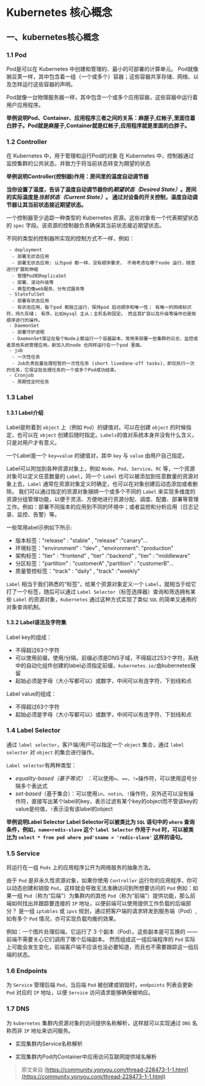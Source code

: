 # Kubernetes 核心概念

## 一、kubernetes核心概念

### 1.1 Pod

Pod是可以在 Kubernetes 中创建和管理的、最小的可部署的计算单元。
Pod就像豌豆荚一样，其中包含着一组（一个或多个）容器；这些容器共享存储、网络、以及怎样运行这些容器的声明。

Pod就像一台物理服务器一样，其中包含一个或多个应用容器，这些容器中运行着用户应用程序。

**举例说明Pod、Container、应用程序三者之间的关系：麻屋子,红帐子,里面住着白胖子。Pod就是麻屋子,Container就是红帐子,应用程序就是里面的白胖子。**


### 1.2 Controller

在 Kubernetes 中，用于管理和运行Pod的对象
在 Kubernetes 中，控制器通过监控集群的公共状态，并致力于将当前状态转变为期望的状态

**举例说明Controller(控制器)作用：房间里的温度自动调节器**

**当你设置了温度，告诉了温度自动调节器你的*期望状态（Desired State）*。房间的实际温度是*当前状态（Current State）*。 通过对设备的开关控制，温度自动调节器让其当前状态接近期望状态。**

一个控制器至少追踪一种类型的 Kubernetes 资源。这些对象有一个代表期望状态的 `spec` 字段。该资源的控制器负责确保其当前状态接近期望状态。

不同的类型的控制器所实现的控制方式不一样，例如：
```text
 - deployment
  - 部署无状态应用
  - 部署无状态应用: 认为pod 都一样，没有顺序要求， 不用考虑在哪个node 运行，随意进行扩展和伸缩
  - 管理Pod和ReplicaSet
  - 部署、滚动升级等
  - 典型的像web服务、分布式服务等
 - StatefulSet
  - 部署有状态应用
  - 有状态应用，每个pod 都独立运行，保持pod 启动顺序和唯一性； 有唯一的网络标识符，持久存储； 有序，比如mysql 主从；主机名称固定。 而且其扩容以及升级等操作也是按顺序进行的操作。
 - DaemonSet
  - 部署守护进程
  - DaemonSet保证在每个Node上都运行一个容器副本，常用来部署一些集群的日志、监控或者其他系统管理应用。新加入的node 也同样运行在一个pod 里面。
 - job
  - 一次性任务
  - Job负责批量处理短暂的一次性任务 (short livedone-off tasks)，即仅执行一次的任务，它保证批处理任务的一个或多个Pod成功结束。
 - Cronjob
  - 周期性定时任务

```

### 1.3 Label

#### 1.3.1 Label介绍

Label是附着到 `object` 上（例如 `Pod`）的键值对。可以在创建 `object` 的时候指定，也可以在 `object` 创建后随时指定。`Labels`的值对系统本身并没有什么含义，只是对用户才有意义。

一个Label是一个 `key=value` 的键值对，其中 `key` 与 `value` 由用户自己指定。

Label可以附加到各种资源对象上，例如 `Node`、`Pod`、`Service`、`RC` 等，一个资源对象可以定义任意数量的 `Label`，同一个 `Label` 也可以被添加到任意数量的资源对象上去，`Label` 通常在资源对象定义时确定，也可以在对象创建后动态添加或者删除。
我们可以通过指定的资源对象捆绑一个或多个不同的 `Label` 来实现多维度的资源分组管理功能，以便于灵活、方便地进行资源分配、调度、配置、部署等管理工作。例如：部署不同版本的应用到不同的环境中；或者监控和分析应用（日志记录、监控、告警）等。

一些常用abel示例如下所示:
- 版本标签："release" : "stable" , "release" :"canary"...
- 环境标签："environment" : "dev" , "environment": "production"
- 架构标签："tier" : "frontend" , "tier" :"backend" , "tier" : "middleware"
- 分区标签："partition" : "customerA" ,"partition" : "customerB"...
- 质量管控标签："track" : "daily" , "track" :"weekly"

`Label` 相当于我们熟悉的“标签”，给某个资源对象定义一个 `Label`，就相当于给它打了一个标签，随后可以通过 `Label Selector`（标签选择器）查询和筛选拥有某些 `Label` 的资源对象，`Kubernetes` 通过这种方式实现了类似 `SQL` 的简单又通用的对象查询机制。

#### 1.3.2 Label语法及字符集

Label key的组成：
- 不得超过63个字符
- 可以使用前缀，使用/分隔，前缀必须是DNS子域，不得超过253个字符，系统中的自动化组件创建的label必须指定前缀，`kubernetes.io/`由kubernetes保留
- 起始必须是字母（大小写都可以）或数字，中间可以有连字符、下划线和点

Label value的组成：
- 不得超过63个字符
- 起始必须是字母（大小写都可以）或数字，中间可以有连字符、下划线和点

### 1.4 Label Selector

通过 `label selector`，客户端/用户可以指定一个 `object` 集合，通过 `label selector` 对 `object` 的集合进行操作。

`Label selector`有两种类型：

- *equality-based（基于等式）* ：可以使用`=`、`==`、`!=`操作符，可以使用逗号分隔多个表达式
- *set-based*（基于集合）：可以使用`in`、`notin`、`!`操作符，另外还可以没有操作符，直接写出某个label的key，表示过滤有某个key的object而不管该key的value是何值，`!`表示没有该label的object

**举例说明Label Selector**
**Label Selector可以被类比为 `SQL` 语句中的 `where` 查询条件，例如，`name=redis-slave` 这个 `label Selector` 作用于 `Pod` 时，可以被类比为 `select * from pod where pod'sname = 'redis-slave'` 这样的语句。**

### 1.5 Service

将运行在一组 `Pods` 上的应用程序公开为网络服务的抽象方法。

由于 `Pod` 是非永久性资源对象，如果你使用 `Controller` 运行你的应用程序，你可以动态创建和销毁 `Pod`，这样就会导致无法准确访问到所想要访问的 `Pod`
例如：如果一组 `Pod`（称为“后端”）为集群内的其他 `Pod`（称为“前端”）提供功能，那么前端如何找出并跟踪要连接的 `IP` 地址，以便前端可以使用提供工作负载的后端部分？
是一组 `iptables` 或 `ipvs` 规划，通过把客户端的请求转发到服务端（Pod）,如有多个 `Pod` 情况，亦可实现负载均衡的效果。

例如：一个图片处理后端，它运行了 3 个副本（Pod）。这些副本是可互换的 —— 前端不需要关心它们调用了哪个后端副本。 然而组成这一组后端程序的 `Pod` 实际上可能会发生变化，前端客户端不应该也没必要知道，而且也不需要跟踪这一组后端的状态。

### 1.6 Endpoints

为 `Service` 管理后端 `Pod`，当后端 `Pod` 被创建或销毁时，`endpoints` 列表会更新 `Pod` 对应的 `IP` 地址，以便 `Service` 访问请求能够确保被响应。

### 1.7 DNS

为 `kubernetes` 集群内资源对象的访问提供名称解析，这样就可以实现通过 `DNS` 名称而非 `IP` 地址来访问服务。

- 实现集群内Service名称解析

- 实现集群内Pod内Container中应用访问互联网提供域名解析

> 原文来自 [https://community.yonyou.com/thread-228473-1-1.html](https://community.yonyou.com/thread-228473-1-1.html)